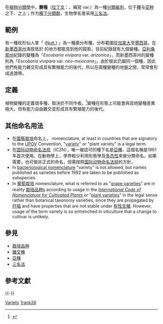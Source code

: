 {{About|植物學上的[[分类级别|分类级别]]|“變種”的其他意思|變種 (消歧義)}}
{{not|栽培品種|突變型|植物品种}}

在[[植物分類學|植物分類學]]中，'''變種'''（[[拉丁文|拉丁文]]：{{lang|la|''varietas''}}，縮寫 var.）為一種[[分類級別|分類級別]]，位于[[種|種]]与[[亚种|亚种]]之下、{{le|变型|Form (botany)}}之上；作为[[種下分類群|種下分類群]]，生物學名會采用[[三名法|三名法]]。

==範例==
有一種枕形仙人掌「''{{le|Escobaria vivipara}}'' ([[Thomas_Nuttall|Nutt.]]) {{le|Buxb.|Franz Buxbaum}}」為一種廣分布種，分布範圍從[[加拿大|加拿大]]至[[墨西哥|墨西哥]]。在[[新墨西哥州|新墨西哥州]]海拔低於 {{convert|2600|m|ft}} 的地方都能見到他的蹤影。目前紀錄就有九個變種。[[亞利桑那州|亞利桑那州]]紀錄的變種為「''Escobaria vivipara'' var. ''arizonica''」，而新墨西哥州的變種則為「''Escobaria vivipara'' var. ''neo-mexicana''」。由於彼此仍屬同一個種，因此他們有能力雜交形成具有繁殖能力的後代，所以在兩種變種的地盤之間，常常會形成過渡帶。

==定義==
{{expand section|date=2013年9月}}
植物變種的定義很多種，取決於不同作者。<ref>{{cite journal |title=On The Use Of The Terms "Subspecies" And "Variety" |author=Robert T. Clausen |journal=Rhodora |volume=43 |issue=509 |year=1941 |pages=157–167 |url=http://www.biodiversitylibrary.org/item/14513#page/175/mode/1up |access-date=2015-02-09 |archive-date=2015-01-31 |archive-url=https://web.archive.org/web/20150131171402/http://www.biodiversitylibrary.org/item/14513#page/175/mode/1up |dead-url=no }}</ref>變種在形態上可能會與其他變種差異極大，但有能力自由雜交並形成具有繁殖能力的後代{{citation needed|date=2013年9月}}。

==其他命名用法==
* 在[[園藝栽培|園藝栽培]]命名上， nomenclature, at least in countries that are signatory to the [[UPOV|UPOV]] Convention, "[[Plant_variety_(law)|variety]]" or "plant variety" is a legal term.
* 在[[国际动物命名法规|国际动物命名法规]]（ICZN），唯一被認可的種下名是[[亞種|亞種]]，這個名稱是1961年首次使用。在動物學上，學界較少利用形態學及[[多态性_(生物学)|多态性]]來做分類命名，如果需要，也可做非正式的命名，但需按照[[国际动物命名法规|国际动物命名法规]]的方針。 
* In [[bacteriological_nomenclature|bacteriological nomenclature]] "variety" is not allowed, but names published as varieties before 1992 are taken to be published as subspecies.
* In [[葡萄栽培|葡萄栽培]] nomenclature, what is referred to as "[[grape_variety|grape varieties]]" are in reality [[栽培品种|栽培品种]]s according to usage in the ''[[International_Code_of_Nomenclature_for_Cultivated_Plants|International Code of Nomenclature for Cultivated Plants]]'' or "[[Plant_variety_(law)|plant varieties]]" in the legal sense rather than botanical  taxonomy varieties, since they are propagated by [[扦插|扦插]] and have properties that are not stable under [[有性生殖|有性生殖]]. However, usage of the term variety is so entrenched in viticulture that a change to cultivar is unlikely.

==參見==
*[[栽培品种|栽培品种]]
*[[雜交種|雜交種]]
*[[亞種|亞種]]
*[[三名法|三名法]]

==參考文獻==
{{reflist}}

{{-}}
{{Taxonomic ranks}}

[[Category:植物学命名法|Variety]]
[[Category:植物分類學|1rank26]]